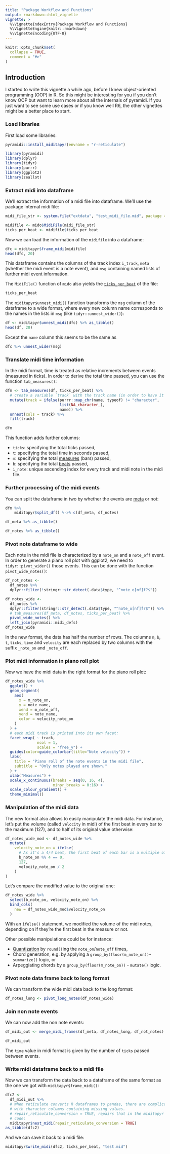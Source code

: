 ```yaml
---
title: "Package Workflow and Functions"
output: rmarkdown::html_vignette
vignette: >
  %\VignetteIndexEntry{Package Workflow and Functions}
  %\VignetteEngine{knitr::rmarkdown}
  %\VignetteEncoding{UTF-8}
---
```


```r
knitr::opts_chunk$set(
  collapse = TRUE,
  comment = "#>"
)
```


## Introduction

I started to write this vignette a while ago, before I knew object-oriented programming (OOP) in R. 
So this might be interesting for you if you don't know OOP but want to learn more about all the internals of pyramidi. 
If you just want to see some use cases or if you know well R6, the other vignettes might be a better place to start. 


### Load libraries

First load some libraries:

```r
pyramidi::install_miditapyr(envname = "r-reticulate")
```


```r
library(pyramidi)
library(dplyr)
library(tidyr)
library(purrr)
library(ggplot2)
library(zeallot)
```

### Extract midi into dataframe

We'll extract the information of a midi file into dataframe. We'll use the package internal midi file:

```r
midi_file_str <- system.file("extdata", "test_midi_file.mid", package = "pyramidi")

midifile <- mido$MidiFile(midi_file_str)
ticks_per_beat <- midifile$ticks_per_beat
```

Now we can load the information of the `midifile` into a dataframe:

```r
dfc = miditapyr$frame_midi(midifile)
head(dfc, 20)
```

This dataframe contains the columns of the track index `i_track`, `meta` (whether the midi event is a note event), and `msg` containing named lists of further midi event information.

The `MidiFile()` function of `mido` also yields the [`ticks_per_beat`](https://mido.readthedocs.io/en/latest/midi_files.html#tempo-and-beat-resolution) of the file:

```r
ticks_per_beat
```

The `miditapyr$unnest_midi()` function transforms the `msg` column of the dataframe to a wide format, where every new column name corresponds to the names in the lists in `msg` (like `tidyr::unnest_wider()`):

```r
df <- miditapyr$unnest_midi(dfc) %>% as_tibble()
head(df, 20)
```

Except the `name` column this seems to be the same as 
```r
dfc %>% unnest_wider(msg)
```

### Translate midi time information

In the midi format, time is treated as relative increments between events (measured in ticks). 
In order to derive the total time passed, you can use the function `tab_measures()`:


```r
dfm <- tab_measures(df, ticks_per_beat) %>%
  # create a variable `track` with the track name (in order to have it in the plot below)
  mutate(track = ifelse(purrr::map_chr(name, typeof) != "character", 
                        list(NA_character_), 
                        name)) %>%
  unnest(cols = track) %>% 
  fill(track)

dfm
```

This function adds further columns:

* `ticks`: specifying the total ticks passed,
* `t`: specifying the total time in seconds passed,
* `m`: specifying the total [measures](https://en.wikipedia.org/wiki/Bar_(music)) (bars) passed,
* `b`: specifying the total [beats](https://en.wikipedia.org/wiki/Beat_(music)) passed,
* `i_note`: unique ascending index for every track and midi note in the midi file.

### Further processing of the midi events

You can split the dataframe in two by whether the events are [meta](https://mido.readthedocs.io/en/latest/meta_message_types.html) or not:

```r
dfm %>% 
    miditapyr$split_df() %->% c(df_meta, df_notes)
```

```r
df_meta %>% as_tibble()
```


```r
df_notes %>% as_tibble()
```



### Pivot note dataframe to wide

Each note in the midi file is characterized by a `note_on` and a `note_off` event.
In order to generate a piano roll plot with ggplot2, we need to `tidyr::pivot_wider()` those events.
This can be done with the function `pivot_wide_notes()`:

```r
df_not_notes <- 
  df_notes %>% 
  dplyr::filter(!stringr::str_detect(.data$type, "^note_o[nf]f?$")) 

df_notes_wide <-
  df_notes %>% 
  dplyr::filter(stringr::str_detect(.data$type, "^note_o[nf]f?$")) %>%
  # tab_measures(df_meta, df_notes, ticks_per_beat) %>%
  pivot_wide_notes() %>%
  left_join(pyramidi::midi_defs)
df_notes_wide
```
In the new format, the data has half the number of rows.
The columns `m`, `b`, `t`, `ticks`, `time` and `velocity` are each replaced by
two columns with the suffix `_note_on` and `_note_off`.


### Plot midi information in piano roll plot

Now we have the midi data in the right format for the piano roll plot:

```r
df_notes_wide %>%
  ggplot() +
  geom_segment(
    aes(
      x = m_note_on,
      y = note_name,
      xend = m_note_off,
      yend = note_name,
      color = velocity_note_on
    )
  ) +
  # each midi track is printed into its own facet:
  facet_wrap( ~ track,
              ncol = 1,
              scales = "free_y") + 
  guides(color=guide_colorbar(title="Note velocity")) +
  labs(
    title = "Piano roll of the note events in the midi file",
    subtitle = "Only notes played are shown."
  ) +
  xlab("Measures") +
  scale_x_continuous(breaks = seq(0, 16, 4),
                     minor_breaks = 0:16) +
  scale_colour_gradient() +
  theme_minimal()

```

### Manipulation of the midi data

The new format also allows to easily manipulate the midi data. For instance, let's put the volume (called `velocity` in midi) of the first beat in every bar to the maximum (127), and to half of its original value otherwise:


```r
df_notes_wide_mod <- df_notes_wide %>% 
  mutate(
    velocity_note_on = ifelse(
      # As it's a 4/4 beat, the first beat of each bar is a multiple of 4:
      b_note_on %% 4 == 0, 
      127, 
      velocity_note_on / 2
    )
)
```

Let's compare the modified value to the original one:

```r
df_notes_wide %>% 
  select(b_note_on, velocity_note_on) %>% 
  bind_cols(
    new = df_notes_wide_mod$velocity_note_on
  )
```

With an `ifelse()` statement, we modified the volume of the midi notes, depending on if they're the first beat in the measure or not. 

Other possible manipulations could be for instance:

* [Quantization](https://en.wikipedia.org/wiki/Quantization_(music)) by `round()`ing the `note_on`/`note_off` times,
* Chord generation, e.g. by applying a `group_by(floor(m_note_on))`-`summarize()` logic, or
* Arpeggiating chords by a `group_by(floor(m_note_on))` - `mutate()` logic.

### Pivot note data frame back to long format

We can transform the wide midi data back to the long format:

```r
df_notes_long <- pivot_long_notes(df_notes_wide)
```


### Join non note events

We can now add the non note events:

```r
df_midi_out <- merge_midi_frames(df_meta, df_notes_long, df_not_notes)

df_midi_out
```

The `time` value in midi format is given by the number of `ticks` passed between events.

### Write midi dataframe back to a midi file

Now we can transform the data back to a dataframe of the same format as the one we got with `miditapyr$frame_midi()`:
```r
dfc2 <-
  df_midi_out %>%
  # When reticulate converts R dataframes to pandas, there are complications
  # with character columns containing missing values.
  # repair_reticulate_conversion = TRUE, repairs that in the miditapyr python
  # code:
  miditapyr$nest_midi(repair_reticulate_conversion = TRUE)
as_tibble(dfc2)
```

And we can save it back to a midi file:

```r
miditapyr$write_midi(dfc2, ticks_per_beat, "test.mid")
```
